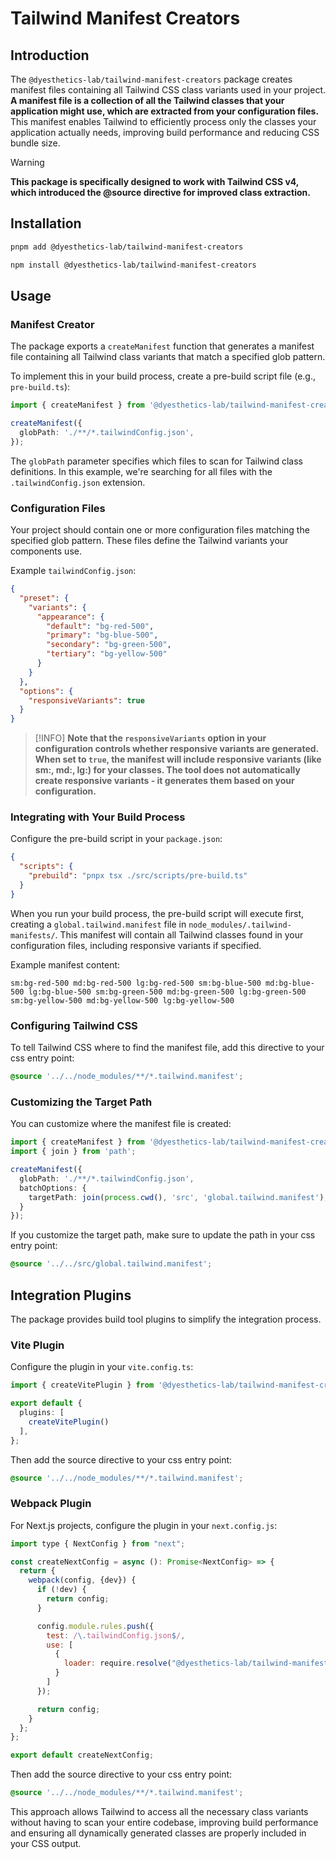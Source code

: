 
# Tailwind Manifest Creators

## Introduction

The `@dyesthetics-lab/tailwind-manifest-creators` package creates manifest files containing all Tailwind CSS class variants used in your project. **A manifest file is a collection of all the Tailwind classes that your application might use, which are extracted from your configuration files.** This manifest enables Tailwind to efficiently process only the classes your application actually needs, improving build performance and reducing CSS bundle size.

> [!WARNING]
> **This package is specifically designed to work with Tailwind CSS v4, which introduced the @source directive for improved class extraction.**

## Installation

<Tabs>
  <Tab label="pnpm">

```bash
pnpm add @dyesthetics-lab/tailwind-manifest-creators
```
  </Tab>

  <Tab label="npm">

```bash
npm install @dyesthetics-lab/tailwind-manifest-creators
```
  </Tab>
</Tabs>


## Usage

### Manifest Creator

The package exports a `createManifest` function that generates a manifest file containing all Tailwind class variants that match a specified glob pattern.

To implement this in your build process, create a pre-build script file (e.g., `pre-build.ts`):

```ts
import { createManifest } from '@dyesthetics-lab/tailwind-manifest-creators';

createManifest({
  globPath: './**/*.tailwindConfig.json',
});
```

The `globPath` parameter specifies which files to scan for Tailwind class definitions. In this example, we're searching for all files with the `.tailwindConfig.json` extension.

### Configuration Files

Your project should contain one or more configuration files matching the specified glob pattern. These files define the Tailwind variants your components use.

Example `tailwindConfig.json`:

```json
{
  "preset": {
    "variants": {
      "appearance": {
        "default": "bg-red-500",
        "primary": "bg-blue-500",
        "secondary": "bg-green-500",
        "tertiary": "bg-yellow-500"
      }
    }
  },
  "options": {
    "responsiveVariants": true
  }
}
```

> [!INFO]
> **Note that the `responsiveVariants` option in your configuration controls whether responsive variants are generated. When set to `true`, the manifest will include responsive variants (like sm:, md:, lg:) for your classes. The tool does not automatically create responsive variants - it generates them based on your configuration.**

### Integrating with Your Build Process

Configure the pre-build script in your `package.json`:

```json
{
  "scripts": {
    "prebuild": "pnpx tsx ./src/scripts/pre-build.ts"
  }
}
```

When you run your build process, the pre-build script will execute first, creating a `global.tailwind.manifest` file in `node_modules/.tailwind-manifests/`. This manifest will contain all Tailwind classes found in your configuration files, including responsive variants if specified.

Example manifest content:
```
sm:bg-red-500 md:bg-red-500 lg:bg-red-500 sm:bg-blue-500 md:bg-blue-500 lg:bg-blue-500 sm:bg-green-500 md:bg-green-500 lg:bg-green-500 sm:bg-yellow-500 md:bg-yellow-500 lg:bg-yellow-500
```

### Configuring Tailwind CSS

To tell Tailwind CSS where to find the manifest file, add this directive to your css entry point:

```css
@source '../../node_modules/**/*.tailwind.manifest';
```

### Customizing the Target Path

You can customize where the manifest file is created:

```ts
import { createManifest } from '@dyesthetics-lab/tailwind-manifest-creators';
import { join } from 'path';

createManifest({
  globPath: './**/*.tailwindConfig.json',
  batchOptions: {
    targetPath: join(process.cwd(), 'src', 'global.tailwind.manifest'),
  }
});
```

If you customize the target path, make sure to update the path in your css entry point:

```css
@source '../../src/global.tailwind.manifest';
```

## Integration Plugins

The package provides build tool plugins to simplify the integration process.

### Vite Plugin

Configure the plugin in your `vite.config.ts`:

```ts
import { createVitePlugin } from '@dyesthetics-lab/tailwind-manifest-creators/vite';

export default {
  plugins: [
    createVitePlugin()
  ],
};
```

Then add the source directive to your css entry point:

```css
@source '../../node_modules/**/*.tailwind.manifest';
```

### Webpack Plugin

For Next.js projects, configure the plugin in your `next.config.js`:

```js
import type { NextConfig } from "next";

const createNextConfig = async (): Promise<NextConfig> => {
  return {
    webpack(config, {dev}) {
      if (!dev) {
        return config;
      }

      config.module.rules.push({
        test: /\.tailwindConfig.json$/,
        use: [
          {
            loader: require.resolve("@dyesthetics-lab/tailwind-manifest-creators/manifest-loader"),
          }
        ]
      });

      return config;
    }
  };
};

export default createNextConfig;
```

Then add the source directive to your css entry point:

```css
@source '../../node_modules/**/*.tailwind.manifest';
```

This approach allows Tailwind to access all the necessary class variants without having to scan your entire codebase, improving build performance and ensuring all dynamically generated classes are properly included in your CSS output.